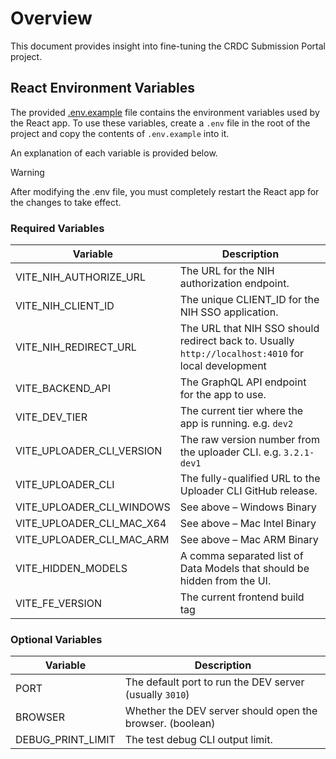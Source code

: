 # Overview

This document provides insight into fine-tuning the CRDC Submission Portal project.

## React Environment Variables

The provided [.env.example](./.env.example) file contains the environment variables used by the React app. To use these variables, create a `.env` file in the root of the project and copy the contents of `.env.example` into it.

An explanation of each variable is provided below.

> [!Warning]
> After modifying the .env file, you must completely restart the React app for the changes to take effect.

### Required Variables

| Variable | Description |
| --- | --- |
| VITE_NIH_AUTHORIZE_URL | The URL for the NIH authorization endpoint. |
| VITE_NIH_CLIENT_ID | The unique CLIENT_ID for the NIH SSO application. |
| VITE_NIH_REDIRECT_URL | The URL that NIH SSO should redirect back to. Usually `http://localhost:4010` for local development |
| VITE_BACKEND_API | The GraphQL API endpoint for the app to use. |
| VITE_DEV_TIER | The current tier where the app is running. e.g. `dev2` |
| VITE_UPLOADER_CLI_VERSION | The raw version number from the uploader CLI. e.g. `3.2.1-dev1` |
| VITE_UPLOADER_CLI | The fully-qualified URL to the Uploader CLI GitHub release. |
| VITE_UPLOADER_CLI_WINDOWS | See above – Windows Binary |
| VITE_UPLOADER_CLI_MAC_X64 | See above – Mac Intel Binary |
| VITE_UPLOADER_CLI_MAC_ARM | See above – Mac ARM Binary |
| VITE_HIDDEN_MODELS | A comma separated list of Data Models that should be hidden from the UI. |
| VITE_FE_VERSION | The current frontend build tag |

### Optional Variables

| Variable | Description |
| --- | --- |
| PORT | The default port to run the DEV server (usually `3010`) |
| BROWSER | Whether the DEV server should open the browser. (boolean) |
| DEBUG_PRINT_LIMIT | The test debug CLI output limit. |

